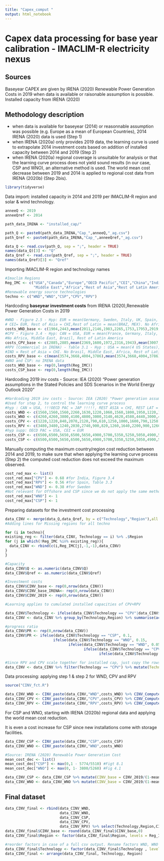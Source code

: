 ```yaml
---
title: "Capex_comput "
output: html_notebook
---
```

# Capex data processing for base year calibration - IMACLIM-R electricity nexus

## Sources 
Baseyear CAPEX are given by IRENA (2020) Renewable Power Generation Costs in 2019 when
data is available or raisonable assumption is possible.
Installed capacity from IRENA (2020)

## Methodology description
- when data is available for baseyear (2014) or reasonnable assumption was possible (e.g. Europe as a mean of European Countries), 2014 IRENA (2020) data is used (Step 1)
- when IRENA (2020a) only provides 2019 data, the learning curve is used to extrapolate 2014 investment costs based on addition of installed capacity between 2014 and 2019 (Step 2)
- when IRENA (2020a) regional coverage is unsuitable for analysis or that the learning curve process does not yield sound results (in our case, CSP and WNO), an alternative method is used. The world mean cost decrease between 2019 and 2014 is applied to regional cost data from IRENA (2020b) (Step 2bis).


```{=latex}
$CINV_Q = CINV_Qref*(Q/Qref)^(-b) and b = - ln(1-PR)/ln(2) with PR = Progress Ratio$
```

```r
library(tidyverse)
```
Data import: installed capacity in 2014 and 2019 per IMACLIM-R region and solar & wind technology.

```r
anneeQ <- 2019
anneeQref <- 2014

path_data_IRENA <- "installed_cap/"

path_Q <- paste0(path_data_IRENA,"Cap_",anneeQ,"_ag.csv")
path_Qref <- paste0(path_data_IRENA,"Cap_",anneeQref,"_ag.csv")

data_Q <- read.csv(path_Q, sep = ";", header = TRUE)
names(data_Q)[3] <- "Q"
data_Qref <- read.csv(path_Qref, sep = ";", header = TRUE)
names(data_Qref)[3] <- "Qref"
```

Importing IMACLIM-R region and technology names
```r
#Imaclim Regions
Reg_IMC <- c("USA","Canada","Europe","OECD Pacific","CEI","China","India","Brazil",
             "Middle East","Africa","Rest of Asia","Rest of Latin America")
#Renewable energy source technologies
techno <- c("WND","WNO","CSP","CPV","RPV")

```

Hardcoding **baseyear investment costs** from IRENA (2020),Renewable Power Generation Costs in 2019

```r
#WND - Figure 2.5 - Hyp: EUR = mean(Germany, Sweden, Italy, UK, Spain, France), 
# CEI= EUR, Rest of Asia = CHI,Rest of Latin = mean(BRAZ, MEX). No Africa nor Middle East
costs_WND_base <- c(1904,2443,mean(2011,2146,1983,2265,1753,1795),2919,mean(2011,2146,1983,2265,1753,1795),1350,1419,2222,0,0,1350,mean(2222,2533))
#CPV - Figure 3.4 - Hyp: CAN = USA, EUR = mean(France, Germany, Italy, Spain, UK), OECD = mean(Japan, Aus), CEI = EUR, Rest of Asia = CHIN
#No Africa, Middle East, Brazil, Rest of Latin America
costs_CPV_base <- c(2885,2885,mean(2369,1600,1972,2316,1943),mean(3007,3069),mean(2369,1600,1972,2316,1943),1763,1907,0,0,0,1763,0)
#RPV (Commercial in IRENA) - Table 3.1 - Hyp : USA = mean(4 US States), CEI = EUR = mean(France, Germany, Italy, Spain), OECD Pacific = mean(Jap,Aus), #
#IND = Rest of Asia = CHI. No Brasil, Middle East, Africa, Rest of Latin America
costs_RPV_base <- c(mean(3574,3668,4004,3786),mean(3574,3668,4004,3786),mean(2880,1691,2016,3168),mean(2846,3122),mean(2880,1691,2016,3168),1661,1661,0,0,0,1661,0)
#WNO and CSP: no IRENA data
costs_WNO_base <- rep(0,length(Reg_IMC))
costs_CSP_base <- rep(0,length(Reg_IMC))
```
Hardcoding 2019 inv costs - Source: IEA (2020) "Power generation assumptions in the Stated Policies and SDS Scenarios in the World Energy Outlook 2020"

```r
#Hardcoding 2019 inv costs - Source: IEA (2020) "Power generation assumptions in the Stated Policies and SDS Scenarios in the World Energy Outlook 2020"
#Used for step 2, to control the learning curve process
#hyp : CAN = USA, !!!OECD PAC = JAP !!!!!, REST ASIA = CHI, REST LAT = BRAZ, CEI = RUS
costs_WND <- c(1560,1560,1560,2260,1630,1220,1060,1560,1800,1950,1220,1560)
costs_WNO <- c(4260,4260,3800,4100,4800,3000,3140,4620,4580,4440,3000,4620)
costs_CPV <- c(1220,1220,840,2070,2120,790,610,1250,1000,1600,790,1250)
costs_RPV <- c(3480,3480,1240,2030,2740,900,820,1260,1640,2200,900,1260)
#hyp supp: OECD PAC = USA, CEI = EUR
costs_CSP <- c(6500,6500,5650,6500,5650,4900,5700,5350,5250,5050,4900,5350) 
costs_CSP <- c(6500,6500,5650,6500,5650,4900,5700,5350,5250,5050,4900,5350) 
```

Manually computing the maximum country/region cost reduction between 2014 and 2019, to make sure that when applying the learning curve process (Step 2) the computed cost reduction does not exceed the maximum observed.

```r
cost_red_max <- list()
cost_red_max["CPV"] <- 0.68 #for India, Figure 3.4
cost_red_max["RPV"] <- 0.56 #for Spain, Table 3.3
cost_red_max["WND"] <- 0.38 #for Sweden
#Not relevant for Offshore and CSP since we do not apply the same methodology as other technos
cost_red_max["WNO"] <- 1 
cost_red_max["CSP"] <- 1
```

Preparing datasets for the investment cost processing

```r
data_CINV <- merge(data_Q,data_Qref, by = c("Technology","Region"),all.x = TRUE)
#Adding lines for Missing regions for all techno

for (i in techno){
existing_reg <- filter(data_CINV, Technology == i) %>% .$Region
for (j in which(!Reg_IMC %in% existing_reg)){
  data_CINV <- rbind(c(i,Reg_IMC[j],-1,-1),data_CINV)
}
}

#Capacity
data_CINV$Q <- as.numeric(data_CINV$Q)
data_CINV$Qref <- as.numeric(data_CINV$Qref)

#Investment costs
data_CINV$CINV_base <- rep(0,nrow(data_CINV))
data_CINV$CINV_base_IRENA<- rep(0,nrow(data_CINV))
data_CINV$CINV_2019 <- rep(0,nrow(data_CINV))

#Learning applies to cumulated installed capacities of CPV+RPV

data_CINV$Technology <- ifelse(data_CINV$Technology == "CPV"|data_CINV$Technology == "RPV", "CPV", data_CINV$Technology)
data_CINV <- data_CINV %>% group_by(Technology,Region) %>% summarise(across(everything(), sum))

#progress ratio
data_CINV$PR <- rep(0,nrow(data_CINV)) 
data_CINV$PR <- ifelse(data_CINV$Technology == "CSP", 0.1,
                      ifelse(data_CINV$Technology == "WNO", 0.15,
                             ifelse(data_CINV$Technology == "WND", 0.05,
                                    ifelse(data_CINV$Technology == "CPV",0.2,
                                           ifelse(data_CINV$Technology == "RPV",0.2,0)))))

#Since RPV and CPV scale together for installed cap, just copy the rows to get rooftop
data_CINV <- data_CINV %>% filter(Technology == "CPV") %>% mutate(Technology = "RPV") %>% rbind(data_CINV)
```
Data processing: applying step 1 & step 2 for WND, CPV and RPV

```r
source("CINV_fct.R")

data_CINV_WND <- CINV_paste(data_CINV,"WND",costs_WND) %>% CINV_Compute("WND",costs_WND_base)
data_CINV_CPV <- CINV_paste(data_CINV,"CPV",costs_CPV) %>% CINV_Compute("CPV",costs_CPV_base)
data_CINV_RPV <- CINV_paste(data_CINV,"RPV",costs_RPV) %>% CINV_Compute("RPV",costs_RPV_base)
```
For CSP and WNO, starting with IRENA (2020b) regional data and applying the world mean cost reduction.

It is even a cost increase for CSP since new installations come with storage facilities.
```r
data_CINV_CSP <- CINV_paste(data_CINV,"CSP",costs_CSP)
data_CINV_WNO <- CINV_paste(data_CINV,"WNO",costs_WNO)

#Source: IRENA (2020) Renewable Power Generation Cost
mean_cost_dec <- list()
mean_cost_dec["CSP"] <- max(0,1 - 5774/5510) #Figt 8.1
mean_cost_dec["WNO"] <- max(0, 1- 3800/5260) #Fig 4.1

data_CINV_CSP <- data_CINV_CSP %>% mutate(CINV_base = CINV_2019/(1-mean_cost_dec[["CSP"]]))
data_CINV_WNO <- data_CINV_WNO %>% mutate(CINV_base = CINV_2019/(1-mean_cost_dec[["WNO"]]))
```

## Final dataset
```r
data_CINV_final <- rbind(data_CINV_WND,
                         data_CINV_WNO,
                         data_CINV_CSP,
                         data_CINV_CPV,
                         data_CINV_RPV) %>% select(Technology,Region,CINV_base)
data_CINV_final$CINV_base <- round(data_CINV_final$CINV_base,0)
data_CINV_final$Region <- factor(data_CINV_final$Region, levels = Reg_IMC)

#reorder factors in case of a full csv output. Rename factors WND, WNO etc  
data_CINV_final$Technology <- factor(data_CINV_final$Technology , levels = c("WND","WNO","CSP","CPV","RPV"))
data_CINV_final <- arrange(data_CINV_final, Technology, Region)
```

